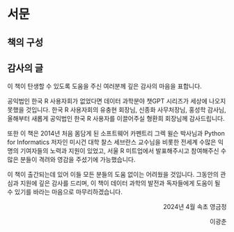 
# 서문 {.unnumbered}


## 책의 구성 {.unnumbered}


## 감사의 글 {.unnumbered}

```{=html}
<style>
.flushright {
   text-align: right;
}
</style>
```

이 책이 탄생할 수 있도록 도움을 주신 여러분께 깊은 감사의 마음을 표합니다.

공익법인 한국 R 사용자회가 없었다면 데이터 과학분야 챗GPT 시리즈가 세상에 나오지 못했을 것입니다. 한국 R 사용자회의 유충현 회장님, 신종화 사무처장님, 홍성학 감사님, 올해부터 새롭게 공익법인 한국 R 사용자를 이끌어주실 형환희 회장님께 감사드립니다.

또한 이 책은 2014년 처음 몸담게 된 소프트웨어 카펜트리 그렉 윌슨 박사님과 
Python for Informatics 저자인 미시건 대학 찰스 세브란스 교수님을 비롯한 
전세계 수많은 익명의 기여자들의 노력과 지원이 있었고,
서울 R 미트업에서 발표해주시고 참여해주신 수많은 분들이 격려와 영감을 주셨기에 가능했습니다.

이 책이 출간되는데 있어 이들 모든 분들의 도움 없이는 어려웠을 것입니다. 그동안의 관심과 지원에 깊은 감사를 드리며, 이 책이 데이터 과학의 발전과 독자들에게 도움이 될 수 있기를 바라는 마음으로 마무리하겠습니다.

::: {.flushright data-latex=""}
2024년 4월 속초 영금정

이광춘
:::


